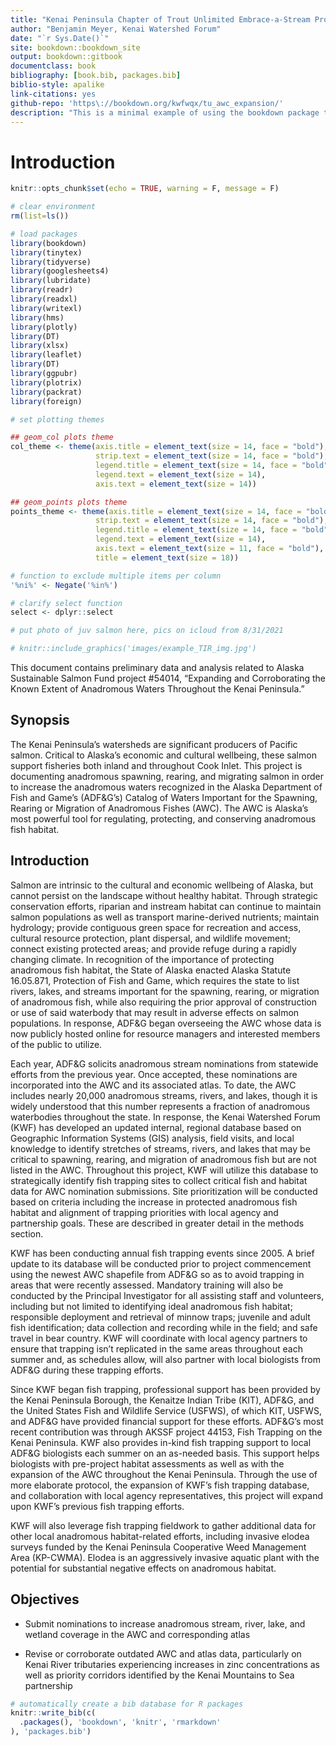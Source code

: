 ```yaml
--- 
title: "Kenai Peninsula Chapter of Trout Unlimited Embrace-a-Stream Project: Expanding and Corroborating the Known Extent of Anadromous Waters Throughout the Kenai Peninsula"
author: "Benjamin Meyer, Kenai Watershed Forum"
date: "`r Sys.Date()`"
site: bookdown::bookdown_site
output: bookdown::gitbook
documentclass: book
bibliography: [book.bib, packages.bib]
biblio-style: apalike
link-citations: yes
github-repo: 'https\://bookdown.org/kwfwqx/tu_awc_expansion/'
description: "This is a minimal example of using the bookdown package to write a book. The output format for this example is bookdown::gitbook."
---
```


# Introduction

```r
knitr::opts_chunk$set(echo = TRUE, warning = F, message = F)

# clear environment
rm(list=ls())

# load packages
library(bookdown)
library(tinytex)
library(tidyverse)
library(googlesheets4)
library(lubridate)
library(readr)
library(readxl)
library(writexl)
library(hms)
library(plotly)
library(DT)
library(xlsx)
library(leaflet)
library(DT)
library(ggpubr)
library(plotrix)
library(packrat)
library(foreign)

# set plotting themes

## geom_col plots theme
col_theme <- theme(axis.title = element_text(size = 14, face = "bold"),
                   strip.text = element_text(size = 14, face = "bold"),
                   legend.title = element_text(size = 14, face = "bold"),
                   legend.text = element_text(size = 14),
                   axis.text = element_text(size = 14))

## geom_points plots theme
points_theme <- theme(axis.title = element_text(size = 14, face = "bold"),
                   strip.text = element_text(size = 14, face = "bold"),
                   legend.title = element_text(size = 14, face = "bold"),
                   legend.text = element_text(size = 14),
                   axis.text = element_text(size = 11, face = "bold"),
                   title = element_text(size = 18))

# function to exclude multiple items per column
'%ni%' <- Negate('%in%')

# clarify select function
select <- dplyr::select
```

```r

# put photo of juv salmon here, pics on icloud from 8/31/2021

# knitr::include_graphics('images/example_TIR_img.jpg')

```

This document contains preliminary data and analysis related to Alaska Sustainable Salmon Fund project #54014, "Expanding and Corroborating the Known Extent of Anadromous Waters Throughout the Kenai Peninsula."

## Synopsis

The Kenai Peninsula's watersheds are significant producers of Pacific salmon. Critical to Alaska's economic and cultural wellbeing, these salmon support fisheries both inland and throughout Cook Inlet. This project is documenting anadromous spawning, rearing, and migrating salmon in order to increase the anadromous waters recognized in the Alaska Department of Fish and Game's (ADF&G's) Catalog of Waters Important for the Spawning, Rearing or Migration of Anadromous Fishes (AWC). The AWC is Alaska's most powerful tool for regulating, protecting, and conserving anadromous fish habitat.


## Introduction

Salmon are intrinsic to the cultural and economic wellbeing of Alaska, but cannot persist on the landscape without healthy habitat. Through strategic conservation efforts, riparian and instream habitat can continue to maintain salmon populations as well as transport marine-derived nutrients; maintain hydrology; provide contiguous green space for recreation and access, cultural resource protection, plant dispersal, and wildlife movement; connect existing protected areas; and provide refuge during a rapidly changing climate. In recognition of the importance of protecting anadromous fish habitat, the State of Alaska enacted Alaska Statute 16.05.871, Protection of Fish and Game, which requires the state to list rivers, lakes, and streams important for the spawning, rearing, or migration of anadromous fish, while also requiring the prior approval of construction or use of said waterbody that may result in adverse effects on salmon populations. In response, ADF&G began overseeing the AWC whose data is now publicly hosted online for resource managers and interested members of the public to utilize.

Each year, ADF&G solicits anadromous stream nominations from statewide efforts from the previous year. Once accepted, these nominations are incorporated into the AWC and its associated atlas. To date, the AWC includes nearly 20,000 anadromous streams, rivers, and lakes, though it is widely understood that this number represents a fraction of anadromous waterbodies throughout the state. In response, the Kenai Watershed Forum (KWF) has developed an updated internal, regional database based on Geographic Information Systems (GIS) analysis, field visits, and local knowledge to identify stretches of streams, rivers, and lakes that may be critical to spawning, rearing, and migration of anadromous fish but are not listed in the AWC. Throughout this project, KWF will utilize this database to strategically identify fish trapping sites to collect critical fish and habitat data for AWC nomination submissions. Site prioritization will be conducted based on criteria including the increase in protected anadromous fish habitat and alignment of trapping priorities with local agency and partnership goals. These are described in greater detail in the methods section.

KWF has been conducting annual fish trapping events since 2005. A brief update to its database will be conducted prior to project commencement using the newest AWC shapefile from ADF&G so as to avoid trapping in areas that were recently assessed. Mandatory training will also be conducted by the Principal Investigator for all assisting staff and volunteers, including but not limited to identifying ideal anadromous fish habitat; responsible deployment and retrieval of minnow traps; juvenile and adult fish identification; data collection and recording while in the field; and safe travel in bear country. KWF will coordinate with local agency partners to ensure that trapping isn't replicated in the same areas throughout each summer and, as schedules allow, will also partner with local biologists from ADF&G during these trapping efforts.

Since KWF began fish trapping, professional support has been provided by the Kenai Peninsula Borough, the Kenaitze Indian Tribe (KIT), ADF&G, and the United States Fish and Wildlife Service (USFWS), of which KIT, USFWS, and ADF&G have provided financial support for these efforts. ADF&G's most recent contribution was through AKSSF project 44153, Fish Trapping on the Kenai Peninsula. KWF also provides in-kind fish trapping support to local ADF&G biologists each summer on an as-needed basis. This support helps biologists with pre-project habitat assessments as well as with the expansion of the AWC throughout the Kenai Peninsula. Through the use of more elaborate protocol, the expansion of KWF's fish trapping database, and collaboration with local agency representatives, this project will expand upon KWF's previous fish trapping efforts.

KWF will also leverage fish trapping fieldwork to gather additional data for other local anadromous habitat-related efforts, including invasive elodea surveys funded by the Kenai Peninsula Cooperative Weed Management Area (KP-CWMA). Elodea is an aggressively invasive aquatic plant with the potential for substantial negative effects on anadromous habitat.


## Objectives

-   Submit nominations to increase anadromous stream, river, lake, and wetland coverage in the AWC and corresponding atlas

-   Revise or corroborate outdated AWC and atlas data, particularly on Kenai River tributaries experiencing increases in zinc concentrations as well as priority corridors identified by the Kenai Mountains to Sea partnership

```r
# automatically create a bib database for R packages
knitr::write_bib(c(
  .packages(), 'bookdown', 'knitr', 'rmarkdown'
), 'packages.bib')
```
